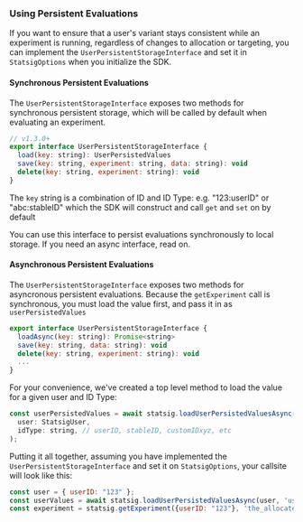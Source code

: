### Using Persistent Evaluations

If you want to ensure that a user's variant stays consistent while an experiment is running, regardless of changes to allocation or targeting, you can implement the `UserPersistentStorageInterface` and set it in `StatsigOptions` when you initialize the SDK.

#### Synchronous Persistent Evaluations
The `UserPersistentStorageInterface` exposes two methods for synchronous persistent storage, which will be called by default when evaluating an experiment.

```js
// v1.3.0+
export interface UserPersistentStorageInterface {
  load(key: string): UserPersistedValues
  save(key: string, experiment: string, data: string): void
  delete(key: string, experiment: string): void
}
```

The `key` string is a combination of ID and ID Type: e.g. "123:userID" or "abc:stableID" which the SDK will construct and call `get` and `set` on by default

You can use this interface to persist evaluations synchronously to local storage.  If you need an async interface, read on.

#### Asynchronous Persistent Evaluations
The `UserPersistentStorageInterface` exposes two methods for asyncronous persistent evaluations. Because the `getExperiment` call is synchronous, you must load the value first, and pass it in as `userPersistedValues`

```js
export interface UserPersistentStorageInterface {
  loadAsync(key: string): Promise<string>
  save(key: string, data: string): void
  delete(key: string, experiment: string): void
  ...
}
```

For your convenience, we've created a top level method to load the value for a given user and ID Type:

```js
const userPersistedValues = await statsig.loadUserPersistedValuesAsync(
  user: StatsigUser,
  idType: string, // userID, stableID, customIDxyz, etc
);
```

Putting it all together, assuming you have implemented the `UserPersistentStorageInterface` and set it on `StatsigOptions`, your callsite will look like this:
```js
const user = { userID: "123" };
const userValues = await statsig.loadUserPersistedValuesAsync(user, 'userID');
const experiment = statsig.getExperiment({userID: "123"}, 'the_allocated_experiment', { userPersistedValues: userValues });
```
